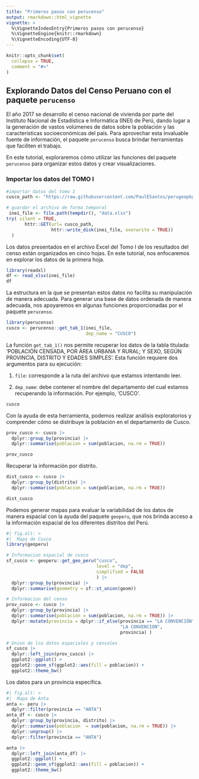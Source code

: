 ```yaml
---
title: "Primeros pasos con perucenso"
output: rmarkdown::html_vignette
vignette: >
  %\VignetteIndexEntry{Primeros pasos con perucenso}
  %\VignetteEngine{knitr::rmarkdown}
  %\VignetteEncoding{UTF-8}
---
```


```r
knitr::opts_chunk$set(
  collapse = TRUE,
  comment = "#>"
)
```

## Explorando Datos del Censo Peruano con el paquete `perucenso`


El año 2017 se desarrollo el censo nacional de vivienda por parte del Instituto Nacional de Estadística e Informática (INEI) de Perú, dando lugar a la generación de vastos volúmenes de datos sobre la población y las características socioeconómicas del país. Para aprovechar esta invaluable fuente de información, el paquete `perucenso` busca brindar herramientas que faciliten el trabajo.

En este tutorial, exploraremos cómo utilizar las funciones del paquete `perucenso` para organizar estos datos y crear visualizaciones.

### Importar los datos del TOMO I
 
```r
#importar datos del tomo 1
cusco_path <- "https://raw.githubusercontent.com/PaulESantos/perugeopkg/master/inei/08TOMO_01_cusco.xlsx"

# guardar el archivo de forma temporal
 inei_file <- file.path(tempdir(), "data.xlsx")
try( silent = TRUE,
       httr::GET(url= cusco_path,
                 httr::write_disk(inei_file, overwrite = TRUE))
  )
```

Los datos presentados en el archivo Excel del Tomo I de los resultados del censo están organizados en cinco hojas. En este tutorial, nos enfocaremos en explorar los datos de la primera hoja.

```r
library(readxl)
df <- read_xlsx(inei_file)
df
```


La estructura en la que se presentan estos datos no facilita su manipulación de manera adecuada. Para generar una base de datos ordenada de manera adecuada, nos apoyaremos en algunas funciones proporcionadas por el paquete `perucenso`.


```r
library(perucenso)
cusco <- perucenso::get_tab_1(inei_file, 
                              dep_name = "CUSCO")

```


La función `get_tab_1()` nos permite recuperar los datos de la tabla titulada: 'POBLACIÓN CENSADA, POR ÁREA URBANA Y RURAL; Y SEXO, SEGÚN PROVINCIA, DISTRITO Y EDADES SIMPLES'. Esta función requiere dos argumentos para su ejecución:

1. `file`: corresponde a la ruta del archivo que estamos intentando leer.

2. `dep_name`: debe contener el nombre del departamento del cual estamos recuperando la información. Por ejemplo, 'CUSCO'.

```r

cusco
```

Con la ayuda de esta herramienta, podemos realizar análisis exploratorios y comprender cómo se distribuye la población en el departamento de Cusco.


```r
prov_cusco <- cusco |> 
  dplyr::group_by(provincia) |> 
  dplyr::summarise(poblacion = sum(poblacion, na.rm = TRUE))

prov_cusco
```

Recuperar la información por distrito.

```r
dist_cusco <- cusco |> 
  dplyr::group_by(distrito) |> 
  dplyr::summarise(poblacion = sum(poblacion, na.rm = TRUE))

dist_cusco
```


Podemos generar mapas para evaluar la variabilidad de los datos de manera espacial con la ayuda del paquete `geoperu`, que nos brinda acceso a la información espacial de los diferentes distritos del Perú.


```r
#| fig.alt: >
#|  Mapa de Cusco
library(geoperu)

# Informacion espacial de cusco
sf_cusco <- geoperu::get_geo_peru("cusco", 
                                  level = "dep",
                                  simplified = FALSE
                                  ) |> 
  dplyr::group_by(provincia) |> 
  dplyr::summarise(geometry = sf::st_union(geom))

# Informacion del censo
prov_cusco <- cusco |> 
  dplyr::group_by(provincia) |> 
  dplyr::summarise(poblacion = sum(poblacion, na.rm = TRUE)) |> 
  dplyr::mutate(provincia = dplyr::if_else(provincia == "LA CONVENCIÓN",
                                           "LA CONVENCION",
                                           provincia) )

# Union de lso datos espaciales y censales
sf_cusco |> 
  dplyr::left_join(prov_cusco) |> 
  ggplot2::ggplot() +
  ggplot2::geom_sf(ggplot2::aes(fill = poblacion)) +
  ggplot2::theme_bw()

```


Los datos para un  provincia especifica.


```r
#| fig.alt: >
#|  Mapa de Anta
anta <- peru |> 
  dplyr::filter(provincia == "ANTA")
anta_df <- cusco |> 
  dplyr::group_by(provincia, distrito) |> 
  dplyr::summarise(poblacion  = sum(poblacion, na.rm = TRUE)) |> 
  dplyr::ungroup() |> 
  dplyr::filter(provincia == "ANTA")

anta |> 
  dplyr::left_join(anta_df) |> 
  ggplot2::ggplot() +
  ggplot2::geom_sf(ggplot2::aes(fill = poblacion)) +
  ggplot2::theme_bw()

```


